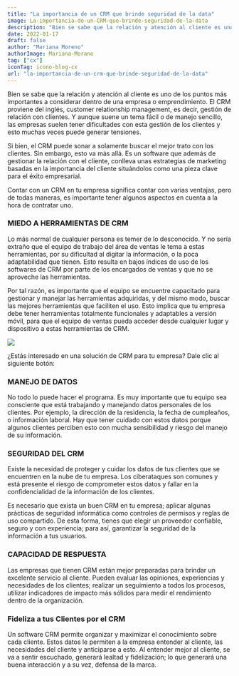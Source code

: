 ```yaml
---
title: "La importancia de un CRM que brinde seguridad de la data"
image: La-importancia-de-un-CRM-que-brinde-seguridad-de-la-data
description: "Bien se sabe que la relación y atención al cliente es uno de los puntos más importantes a considerar dentro de una empresa o emprendimiento. El CRM proviene del inglés, customer relationship management, es decir, gestión de relación con clientes. "
date: 2022-01-17
draft: false
author: "Mariana Moreno"
authorImage: Mariana-Morano
tag: ["cx"]
iconTag: icono-blog-cx
url: "la-importancia-de-un-crm-que-brinde-seguridad-de-la-data"
---
```


Bien se sabe que la relación y atención al cliente es uno de los puntos más importantes a considerar dentro de una empresa o emprendimiento. El CRM proviene del inglés, customer relationship management, es decir, gestión de relación con clientes. Y aunque suene un tema fácil o de manejo sencillo, las empresas suelen tener dificultades con esta gestión de los clientes y esto muchas veces puede generar tensiones.

Si bien, el CRM puede sonar a solamente buscar el mejor trato con los clientes. Sin embargo, esto va más allá. Es un software que además de gestionar la relación con el cliente, conlleva unas estrategias de marketing basadas en la importancia del cliente situándolos como una pieza clave para el éxito empresarial.

Contar con un CRM en tu empresa significa contar con varias ventajas, pero de todas maneras, es importante tener algunos aspectos en cuenta a la hora de contratar uno.

### MIEDO A HERRAMIENTAS DE CRM
Lo más normal de cualquier persona es temer de lo desconocido. Y no sería extraño que el equipo de trabajo del área de ventas le tema a estas herramientas, por su dificultad al digitar la información, o la poca adaptabilidad que tienen. Esto resulta en bajos índices de uso de los softwares de CRM por parte de los encargados de ventas y que no se aproveche las herramientas.

Por tal razón, es importante que el equipo se encuentre capacitado para gestionar y manejar las herramientas adquiridas, y del mismo modo, buscar las mejores herramientas que faciliten el uso. Esto implica que tu empresa debe tener herramientas totalmente funcionales y adaptables a versión móvil, para que el equipo de ventas pueda acceder desde cualquier lugar y dispositivo a estas herramientas de CRM. 

![](/image/posts/pexels-kampus-production-8636602-1024x684.webp)

¿Estás interesado en una solución de CRM para tu empresa? Dale clic al siguiente botón:

<Link text="ver soluvion" href="/experiencia-del-cliente" class="px-3 py-2 bg-xkale rounded-lg text-white uppercase shadow-lg"/>

### MANEJO DE DATOS
No todo lo puede hacer el programa. Es muy importante que tu equipo sea consciente que está trabajando y manejando datos personales de los clientes. Por ejemplo, la dirección de la residencia, la fecha de cumpleaños, o información laboral. Hay que tener cuidado con estos datos porque algunos clientes perciben esto con mucha sensibilidad y riesgo del manejo de su información.

### SEGURIDAD DEL CRM
Existe la necesidad de proteger y cuidar los datos de tus clientes que se encuentren en la nube de tu empresa. Los ciberataques son comunes y está presente el riesgo de comprometer estos datos y fallar en la confidencialidad de la información de los clientes. 

Es necesario que exista un buen CRM en tu empresa; aplicar algunas prácticas de seguridad informática como controles de permisos y reglas de uso compartido. De esta forma, tienes que elegir un proveedor confiable, seguro y con experiencia; para así, garantizar la seguridad de la información a tus usuarios.

### CAPACIDAD DE RESPUESTA
Las empresas que tienen CRM están mejor preparadas para brindar un excelente servicio al cliente. Pueden evaluar las opiniones, experiencias y necesidades de los clientes; realizar un seguimiento a todos los procesos, utilizar indicadores de impacto más sólidos para medir el rendimiento dentro de la organización.

### Fideliza a tus Clientes por el CRM
Un software CRM permite organizar y maximizar el conocimiento sobre cada cliente. Estos datos le permiten a la empresa entender al cliente, las necesidades del cliente y anticiparse a esto. Al entender mejor al cliente, se va a sentir escuchado, generará lealtad y fidelización; lo que generará una buena interacción y a su vez, defensa de la marca.
